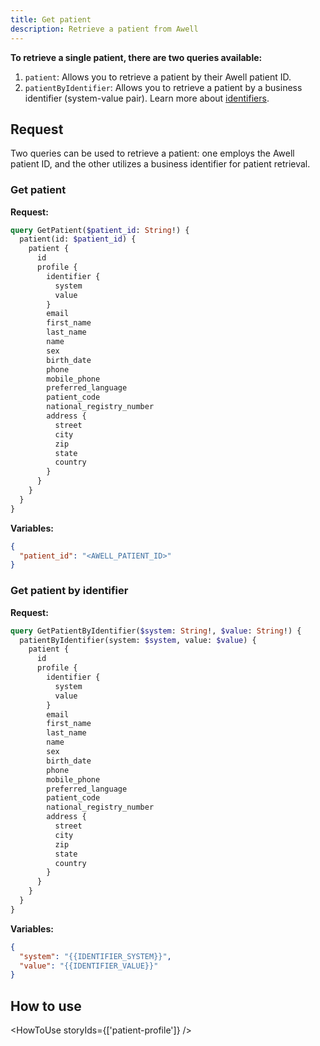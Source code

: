 ```yaml
---
title: Get patient
description: Retrieve a patient from Awell
---
```


**To retrieve a single patient, there are two queries available:**

1. `patient`: Allows you to retrieve a patient by their Awell patient ID.
2. `patientByIdentifier`: Allows you to retrieve a patient by a business identifier (system-value pair). Learn more about [identifiers](/awell-orchestration/docs/misc/patient-identifiers).

## Request

Two queries can be used to retrieve a patient: one employs the Awell patient ID, and the other utilizes a business identifier for patient retrieval.

### Get patient

**Request:**

```graphql
query GetPatient($patient_id: String!) {
  patient(id: $patient_id) {
    patient {
      id
      profile {
        identifier {
          system
          value
        }
        email
        first_name
        last_name
        name
        sex
        birth_date
        phone
        mobile_phone
        preferred_language
        patient_code
        national_registry_number
        address {
          street
          city
          zip
          state
          country
        }
      }
    }
  }
}
```

**Variables:**

```json
{
  "patient_id": "<AWELL_PATIENT_ID>"
}
```

### Get patient by identifier

**Request:**

```graphql
query GetPatientByIdentifier($system: String!, $value: String!) {
  patientByIdentifier(system: $system, value: $value) {
    patient {
      id
      profile {
        identifier {
          system
          value
        }
        email
        first_name
        last_name
        name
        sex
        birth_date
        phone
        mobile_phone
        preferred_language
        patient_code
        national_registry_number
        address {
          street
          city
          zip
          state
          country
        }
      }
    }
  }
}
```

**Variables:**

```json
{
  "system": "{{IDENTIFIER_SYSTEM}}",
  "value": "{{IDENTIFIER_VALUE}}"
}
```

## How to use

<HowToUse storyIds={['patient-profile']} />
